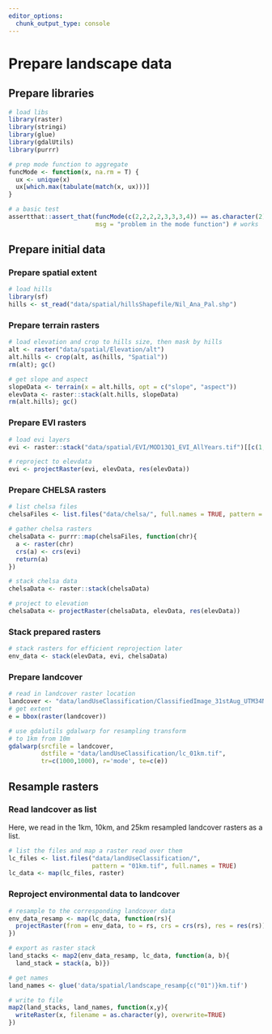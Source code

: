 ```yaml
---
editor_options: 
  chunk_output_type: console
---
```


# Prepare landscape data

## Prepare libraries

```r

# load libs
library(raster)
library(stringi)
library(glue)
library(gdalUtils)
library(purrr)

# prep mode function to aggregate
funcMode <- function(x, na.rm = T) {
  ux <- unique(x)
  ux[which.max(tabulate(match(x, ux)))]
}

# a basic test
assertthat::assert_that(funcMode(c(2,2,2,2,3,3,3,4)) == as.character(2), 
                        msg = "problem in the mode function") # works
```

## Prepare initial data

### Prepare spatial extent

```r
# load hills
library(sf)
hills <- st_read("data/spatial/hillsShapefile/Nil_Ana_Pal.shp")
```


### Prepare terrain rasters

```r
# load elevation and crop to hills size, then mask by hills
alt <- raster("data/spatial/Elevation/alt")
alt.hills <- crop(alt, as(hills, "Spatial"))
rm(alt); gc()

# get slope and aspect
slopeData <- terrain(x = alt.hills, opt = c("slope", "aspect"))
elevData <- raster::stack(alt.hills, slopeData)
rm(alt.hills); gc()
```

### Prepare EVI rasters

```r
# load evi layers
evi <- raster::stack("data/spatial/EVI/MOD13Q1_EVI_AllYears.tif")[[c(1,7,10)]]

# reproject to elevdata
evi <- projectRaster(evi, elevData, res(elevData))
```

### Prepare CHELSA rasters

```r
# list chelsa files
chelsaFiles <- list.files("data/chelsa/", full.names = TRUE, pattern = "crop.tif")

# gather chelsa rasters
chelsaData <- purrr::map(chelsaFiles, function(chr){
  a <- raster(chr)
  crs(a) <- crs(evi)
  return(a)
})

# stack chelsa data
chelsaData <- raster::stack(chelsaData)

# project to elevation
chelsaData <- projectRaster(chelsaData, elevData, res(elevData))
```

### Stack prepared rasters

```r
# stack rasters for efficient reprojection later
env_data <- stack(elevData, evi, chelsaData)
```

### Prepare landcover

```r
# read in landcover raster location
landcover <- "data/landUseClassification/ClassifiedImage_31stAug_UTM34N_Ghats.tif"
# get extent
e = bbox(raster(landcover))

# use gdalutils gdalwarp for resampling transform
# to 1km from 10m
gdalwarp(srcfile = landcover, 
         dstfile = "data/landUseClassification/lc_01km.tif", 
         tr=c(1000,1000), r='mode', te=c(e))
```

## Resample rasters

### Read landcover as list

Here, we read in the 1km, 10km, and 25km resampled landcover rasters as a list.

```r

# list the files and map a raster read over them
lc_files <- list.files("data/landUseClassification/", 
                       pattern = "01km.tif", full.names = TRUE)
lc_data <- map(lc_files, raster)
```

### Reproject environmental data to landcover

```r

# resample to the corresponding landcover data
env_data_resamp <- map(lc_data, function(rs){
  projectRaster(from = env_data, to = rs, crs = crs(rs), res = res(rs))
})

# export as raster stack
land_stacks <- map2(env_data_resamp, lc_data, function(a, b){
  land_stack = stack(a, b)})

# get names
land_names <- glue('data/spatial/landscape_resamp{c("01")}km.tif')

# write to file
map2(land_stacks, land_names, function(x,y){
  writeRaster(x, filename = as.character(y), overwrite=TRUE)
})
```

